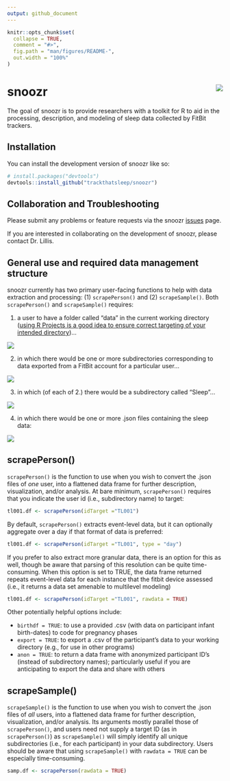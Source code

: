 ```yaml
---
output: github_document
---
```


<!-- README.md is generated from README.Rmd. Please edit that file -->

```r
knitr::opts_chunk$set(
  collapse = TRUE,
  comment = "#>",
  fig.path = "man/figures/README-",
  out.width = "100%"
)
```

# snoozr <img src="man/figures/logo.png" align="right" />

<!-- badges: start -->
<!-- badges: end -->

The goal of snoozr is to provide researchers with a toolkit for R to aid in the processing, description, and modeling of sleep data collected by FitBit trackers. 

## Installation

You can install the development version of snoozr like so:

``` r
# install.packages("devtools")
devtools::install_github("trackthatsleep/snoozr")
```

## Collaboration and Troubleshooting

Please submit any problems or feature requests via the snoozr [issues](https://github.com/trackthatsleep/snoozr/issues) page. 

If you are interested in collaborating on the development of snoozr, please contact Dr. Lillis.

## General use and required data management structure

snoozr currently has two primary user-facing functions to help with data extraction and processing: (1) `scrapePerson()` and (2) `scrapeSample()`. Both `scrapePerson()` and `scrapeSample()` requires:

1. a user to have a folder called "data" in the current working directory ([using R Projects is a good idea to ensure correct targeting of your intended directory](https://r4ds.hadley.nz/workflow-scripts.html))... 

<img src="man/figures/directory.png" align="center" />

2. in which there would be one or more subdirectories corresponding to data exported from a FitBit account for a particular user...

<img src="man/figures/data.png" align="center" />

3. in which (of each of 2.) there would be a subdirectory called "Sleep"...

<img src="man/figures/participant.png" align="center" />

4. in which there would be one or more .json files containing the sleep data:

<img src="man/figures/jsons.png" align="center" />


## scrapePerson()

`scrapePerson()` is the function to use when you wish to convert the .json files of *one* user, into a flattened data frame for further description, visualization, and/or analysis. At bare minimum, `scrapePerson()` requires that you indicate the user id (i.e., subdirectory name) to target:

```r
tl001.df <- scrapePerson(idTarget ="TL001")
```

By default, `scrapePerson()` extracts event-level data, but it can optionally aggregate over a day if that format of data is preferred:

```r
tl001.df <- scrapePerson(idTarget ="TL001", type = "day")

```

If you prefer to also extract more granular data, there is an option for this as well, though be aware that parsing of this resolution can be quite time-consuming. When this option is set to TRUE, the data frame returned repeats event-level data for each instance that the fitbit device assessed (i.e., it returns a data set amenable to multilevel modeling)

```r
tl001.df <- scrapePerson(idTarget ="TL001", rawdata = TRUE)

```

Other potentially helpful options include:
 
- `birthdf = TRUE`: to use a provided .csv (with data on participant infant birth-dates) to code for pregnancy phases
- `export = TRUE`: to export a .csv of the participant's data to your working directory (e.g., for use in other programs)
- `anon = TRUE`: to return a data frame with anonymized participant ID's (instead of subdirectory names); particularly useful if you are anticipating to export the data and share with others

## scrapeSample()

`scrapeSample()` is the function to use when you wish to convert the .json files of *all* users, into a flattened data frame for further description, visualization, and/or analysis. Its arguments mostly parallel those of `scrapePerson()`, and users need not supply a target ID (as in `scrapePerson()`) as `scrapeSample()` will simply identify all unique subdirectories (i.e., for each participant) in your data subdirectory. Users should be aware that using `scrapeSample()` with `rawdata = TRUE` can be especially time-consuming. 

```r
samp.df <- scrapePerson(rawdata = TRUE)

```
